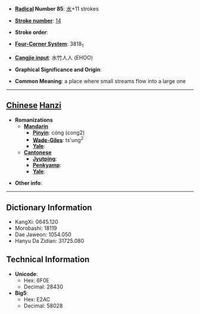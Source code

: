 * '''[[Wiktionary:Chinese radical index| Radical]] Number 85''': [[Wiktionary:Chinese radical index 水|水]]+11 strokes

* '''[[Wiktionary:Chinese total strokes index|Stroke number]]''': [[Wiktionary:Chinese total strokes index 14|14]]

* '''Stroke order''': 

* '''[[Wiktionary:Chinese four corner index|Four-Corner System]]''': 3818<sub>1</sub>

* '''[[Wiktionary:Chinese Cangjie index|Cangjie input]]''': 水竹人人 (EHOO)

* '''Graphical Significance and Origin''': 

* '''Common Meaning''': a place where small streams flow into a large one

----

== [[Chinese]] [[Hanzi]] ==

* '''Romanizations'''
** '''[[Mandarin]]'''
*** '''[[Pinyin]]''': cóng (cong2)
*** '''[[Wade-Giles]]''': ts'ung<sup>2</sup>
*** '''[[Yale]]''': 
** '''[[Cantonese]]'''
*** '''[[Jyutping]]''':
*** '''[[Penkyamp]]''': 
*** '''[[Yale]]''': 

* '''Other info''': 

----

== Dictionary Information ==

* KangXi: 0645.120
* Morobashi: 18119
* Dae Jaweon: 1054.050
* Hanyu Da Zidian: 31725.080

== Technical Information ==

* '''Unicode''':
** Hex: 6F0E
** Decimal: 28430
* '''Big5''':
** Hex: E2AC
** Decimal: 58028